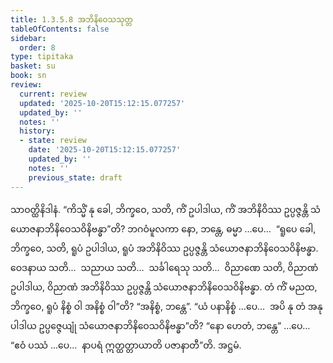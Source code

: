 ```yaml
---
title: 1.3.5.8 အဘိနိဝေသသုတ္တ
tableOfContents: false
sidebar:
  order: 8
type: tipitaka
basket: su
book: sn
review:
  current: review
  updated: '2025-10-20T15:12:15.077257'
  updated_by: ''
  notes: ''
  history:
  - state: review
    date: '2025-10-20T15:12:15.077257'
    updated_by: ''
    notes: ''
    previous_state: draft
---
```



<DynamicBreadcrumb />


<ReviewStatus review={frontmatter.review} showDetails={true} />

<HypothesisAnnotation frontmatter={frontmatter} />

<Division number="157" book="sn" e="ch" v="18" p="303">

<Paragraph number="807" book="sn">
သာဝတ္ထိနိဒါနံ. “ကိသ္မိံ နု ခေါ, ဘိက္ခဝေ, သတိ, ကိံ ဥပါဒါယ, ကိံ အဘိနိဝိဿ ဥပ္ပဇ္ဇန္တိ သံယောဇနာဘိနိဝေသဝိနိဗန္ဓာ”တိ? ဘဂဝံမူလကာ နော, ဘန္တေ, ဓမ္မာ …ပေ…  “ရူပေ ခေါ, ဘိက္ခဝေ, သတိ, ရူပံ ဥပါဒါယ, ရူပံ အဘိနိဝိဿ ဥပ္ပဇ္ဇန္တိ သံယောဇနာဘိနိဝေသဝိနိဗန္ဓာ. ဝေဒနာယ သတိ…  သညာယ သတိ…  သင်္ခါရေသု သတိ…  ဝိညာဏေ သတိ, ဝိညာဏံ ဥပါဒါယ, ဝိညာဏံ အဘိနိဝိဿ ဥပ္ပဇ္ဇန္တိ သံယောဇနာဘိနိဝေသဝိနိဗန္ဓာ. တံ ကိံ မညထ, ဘိက္ခဝေ, ရူပံ နိစ္စံ ဝါ အနိစ္စံ ဝါ”တိ? “အနိစ္စံ, ဘန္တေ”. “ယံ ပနာနိစ္စံ …ပေ…  အပိ နု တံ အနုပါဒါယ ဥပ္ပဇ္ဇေယျုံ သံယောဇနာဘိနိဝေသဝိနိဗန္ဓာ”တိ? “နော ဟေတံ, ဘန္တေ” …ပေ…  “ဧဝံ ပဿံ …ပေ…  နာပရံ ဣတ္ထတ္တာယာတိ ပဇာနာတီ”တိ.

</Paragraph>
</Division>

<Paragraph number="808" type="center" book="sn">
အဋ္ဌမံ.
</Paragraph>